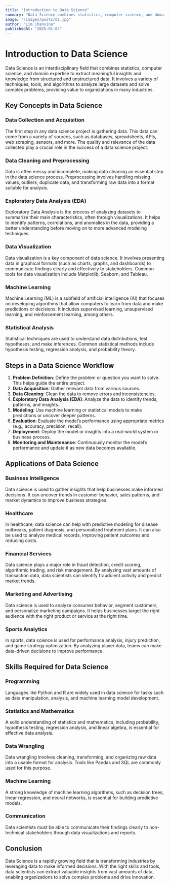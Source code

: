 ```yaml
---
title: "Introduction to Data Science"
summary: "Data Science combines statistics, computer science, and domain knowledge to extract insights from data for decision-making and predictive modeling."
image: "/images/posts/ds.jpg"
author: "Lim Chanvina"
publishedAt: "2025-01-04"
---
```


# Introduction to Data Science

Data Science is an interdisciplinary field that combines statistics, computer science, and domain expertise to extract meaningful insights and knowledge from structured and unstructured data. It involves a variety of techniques, tools, and algorithms to analyze large datasets and solve complex problems, providing value to organizations in many industries.

## Key Concepts in Data Science

### Data Collection and Acquisition
The first step in any data science project is gathering data. This data can come from a variety of sources, such as databases, spreadsheets, APIs, web scraping, sensors, and more. The quality and relevance of the data collected play a crucial role in the success of a data science project.

### Data Cleaning and Preprocessing
Data is often messy and incomplete, making data cleaning an essential step in the data science process. Preprocessing involves handling missing values, outliers, duplicate data, and transforming raw data into a format suitable for analysis.

### Exploratory Data Analysis (EDA)
Exploratory Data Analysis is the process of analyzing datasets to summarize their main characteristics, often through visualizations. It helps to identify patterns, correlations, and anomalies in the data, providing a better understanding before moving on to more advanced modeling techniques.

### Data Visualization
Data visualization is a key component of data science. It involves presenting data in graphical formats (such as charts, graphs, and dashboards) to communicate findings clearly and effectively to stakeholders. Common tools for data visualization include Matplotlib, Seaborn, and Tableau.

### Machine Learning
Machine Learning (ML) is a subfield of artificial intelligence (AI) that focuses on developing algorithms that allow computers to learn from data and make predictions or decisions. It includes supervised learning, unsupervised learning, and reinforcement learning, among others.

### Statistical Analysis
Statistical techniques are used to understand data distributions, test hypotheses, and make inferences. Common statistical methods include hypothesis testing, regression analysis, and probability theory.

## Steps in a Data Science Workflow

1. **Problem Definition**: Define the problem or question you want to solve. This helps guide the entire project.
2. **Data Acquisition**: Gather relevant data from various sources.
3. **Data Cleaning**: Clean the data to remove errors and inconsistencies.
4. **Exploratory Data Analysis (EDA)**: Analyze the data to identify trends, patterns, and insights.
5. **Modeling**: Use machine learning or statistical models to make predictions or uncover deeper patterns.
6. **Evaluation**: Evaluate the model’s performance using appropriate metrics (e.g., accuracy, precision, recall).
7. **Deployment**: Deploy the model or insights into a real-world system or business process.
8. **Monitoring and Maintenance**: Continuously monitor the model’s performance and update it as new data becomes available.

## Applications of Data Science

### Business Intelligence
Data science is used to gather insights that help businesses make informed decisions. It can uncover trends in customer behavior, sales patterns, and market dynamics to improve business strategies.

### Healthcare
In healthcare, data science can help with predictive modeling for disease outbreaks, patient diagnosis, and personalized treatment plans. It can also be used to analyze medical records, improving patient outcomes and reducing costs.

### Financial Services
Data science plays a major role in fraud detection, credit scoring, algorithmic trading, and risk management. By analyzing vast amounts of transaction data, data scientists can identify fraudulent activity and predict market trends.

### Marketing and Advertising
Data science is used to analyze consumer behavior, segment customers, and personalize marketing campaigns. It helps businesses target the right audience with the right product or service at the right time.

### Sports Analytics
In sports, data science is used for performance analysis, injury prediction, and game strategy optimization. By analyzing player data, teams can make data-driven decisions to improve performance.

## Skills Required for Data Science

### Programming
Languages like Python and R are widely used in data science for tasks such as data manipulation, analysis, and machine learning model development.

### Statistics and Mathematics
A solid understanding of statistics and mathematics, including probability, hypothesis testing, regression analysis, and linear algebra, is essential for effective data analysis.

### Data Wrangling
Data wrangling involves cleaning, transforming, and organizing raw data into a usable format for analysis. Tools like Pandas and SQL are commonly used for this purpose.

### Machine Learning
A strong knowledge of machine learning algorithms, such as decision trees, linear regression, and neural networks, is essential for building predictive models.

### Communication
Data scientists must be able to communicate their findings clearly to non-technical stakeholders through data visualizations and reports.

## Conclusion
Data Science is a rapidly growing field that is transforming industries by leveraging data to make informed decisions. With the right skills and tools, data scientists can extract valuable insights from vast amounts of data, enabling organizations to solve complex problems and drive innovation.

<Counter />